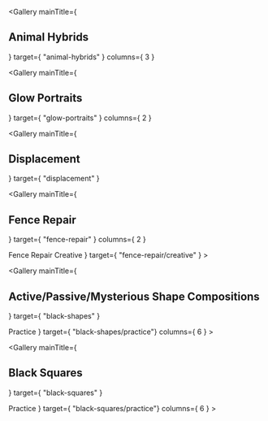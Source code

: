 

<Gallery
    mainTitle={ <h2>Animal Hybrids</h2> }
    target={ "animal-hybrids" }
    columns={ 3 }
>
</Gallery>
<Sources
    links={[
        "https://www.thesprucepets.com/thmb/r23RBk0t4DC9UHp2pTzuXLz7Jj4=/3600x0/filters:no_upscale():strip_icc()/popular-small-bird-species-390926-hero-d3d0af7bb6ed4947b0c3c5afb4784456.jpg",
        "https://static.vecteezy.com/system/resources/previews/026/593/599/large_2x/snake-scale-texture-fish-scales-background-animal-skin-natural-skin-leather-pattern-background-3d-illustration-photo.jpg",
        "https://cdn.shopify.com/s/files/1/0997/4496/articles/White_Oriental_Shorthair_Cat_ab53504b-c667-4ae4-94e1-f848deec0889.jpg",
        "https://news.harvard.edu/gazette/wp-content/uploads/2019/10/SpiderEyes.jpg",
        "https://plus.unsplash.com/premium_photo-1661860530232-cbce4f38dec0?fm=jpg&q=60&w=3000&ixlib=rb-4.0.3&ixid=M3wxMjA3fDB8MHxwaG90by1yZWxhdGVkfDR8fHxlbnwwfHx8fHw%3D",
        "https://silversea-discover.imgix.net/2023/02/angryeagle_454621093.jpg?auto=compress%2Cformat&ixlib=php-3.3.1",
        "https://a-z-animals.com/media/2023/02/shutterstock_250318153.jpg",
        "https://encrypted-tbn0.gstatic.com/images?q=tbn:ANd9GcSrH_pSuUFf6QycUr4Z4tUk8bW3LD35uZlDFQ&s",
    ]}
></Sources>

<Gallery
    mainTitle={ <h2>Glow Portraits</h2> }
    target={ "glow-portraits" }
    columns={ 2 }
>
</Gallery>
<Sources
    links={[
        "https://images.pexels.com/photos/9482193/pexels-photo-9482193.jpeg?cs=srgb&dl=pexels-ottovonrascon-9482193.jpg&fm=jpg"
    ]}
></Sources>

<Gallery
    mainTitle={ <h2>Displacement</h2> }
    target={ "displacement" }
>
</Gallery>
<Sources
    links={[
        "https://midcoastyacht.com/wp-content/uploads/slider/cache/105e97d6b850552e9484f31937e783b4/IMG_4080-scaled.jpg",
        "https://upload.wikimedia.org/wikipedia/commons/5/56/Donald_Trump_official_portrait.jpg",
        "https://www.whitehouse.gov/wp-content/uploads/2021/04/P20210303AS-1901.jpg",
        "https://static1.squarespace.com/static/58a9fd9ed482e974647ed56b/59d8e719cd39c3774da65da2/5f3f16a60f4b9c565a3bbe3c/1678152867898/holding+duck+eggs.jpg?format=1500w",
        "https://images.pexels.com/photos/11085376/pexels-photo-11085376.jpeg?cs=srgb&dl=pexels-a2pro-11085376.jpg&fm=jpg",
        "https://images.takeshape.io/fd194db7-7b25-4b5a-8cc7-da7f31fab475/dev/896bba32-9c48-4a59-b544-7cbff9e2b1d2/luis-vidal-1387452-unsplash.jpg?auto=compress%2Cformat",
        "https://www.decoratorsbest.com/cdn/shop/files/6960057712686.jpg?v=1709021251",
        "https://wallpapers.com/images/hd/bunch-of-minions-despicable-me-2-e5n27c7yq77r4awd.jpg",
        "https://images.unsplash.com/photo-1653510216111-43a0ab1f8cbf?fm=jpg&q=60&w=3000&ixlib=rb-4.0.3&ixid=M3wxMjA3fDB8MHxwaG90by1wYWdlfHx8fGVufDB8fHx8fA%3D%3D",
        "https://upload.wikimedia.org/wikipedia/commons/7/71/Team-Fortress-2-logo.png",
        "https://www.poltronafrau.com/content/dam/ld/poltronafrau/products/d/u/o/duo-sofa/02_thumbnails/06_duo-sofa.jpg/jcr:content/renditions/cq5dam.thumbnail.5616.5616.jpg",
        "https://static.vecteezy.com/system/resources/previews/004/264/020/original/free-hand-drawn-colorful-polka-dot-seamless-background-pattern-free-vector.jpg",
        "https://static.vecteezy.com/system/resources/previews/024/485/951/original/cute-seamless-pattern-polka-dot-abstract-ornament-in-orange-pink-blue-black-colors-hand-drawn-circles-round-shapes-illustration-for-wallpaper-wrap-gold-dots-sparkles-shining-dots-background-vector.jpg",
        "https://www.creativefabrica.com/wp-content/uploads/2023/04/05/Colorful-Polka-Dot-Background-66349271-1-1.png",
        "https://static.vecteezy.com/system/resources/previews/008/557/494/original/irregular-colorful-stripes-seamless-pattern-abstract-colored-background-repeat-endless-background-design-element-illustration-vector.jpg",
    ]}
>
</Sources>

<Gallery
    mainTitle={ <h2>Fence Repair</h2>}
    target={ "fence-repair" }
    columns={ 2 }
>
</Gallery>
<Gallery
    mainTitle={ <h2>Fence Repair Creative</h2> }
    target={ "fence-repair/creative" }
></Gallery>
<Sources
    links={[
        "https://vcahospitals.com/-/media/2/vca/images/lifelearn-images-foldered/13041/cat_tail.ashx",
        "https://www.fearfreehappyhomes.com/wp-content/uploads/2020/08/shutterstock_707431309-e1554172878508.jpg",
        "https://images.squarespace-cdn.com/content/v1/5f88cb4677ea8f6614fc65b9/053afba7-63cd-4c92-a3da-ce5c7d11595d/iStock-877369086%2C+GlobalP.jpg",
        "https://streamline.imgix.net/9909d0de-9797-4416-97c3-b6f877e5307d/f400af75-faf5-4f17-93cb-115cd093bc37/House%20mouse%20Mus%20musculus%20shutterstock_321795701.jpg?ixlib=rb-1.1.0&w=2000&h=2000&fit=max&or=0&s=b3eeccef3884be5dc2ddb31d588bf886",
        "https://images.unsplash.com/photo-1591195853095-f1681b00e29c?fm=jpg&q=60&w=3000&ixlib=rb-4.0.3&ixid=M3wxMjA3fDB8MHxzZWFyY2h8MTZ8fHdoaXRlJTIwd29vZCUyMHRleHR1cmV8ZW58MHx8MHx8fDA%3D",
        "https://cdn.thewirecutter.com/wp-content/media/2023/09/wirelessmouse-2048px-7423.jpg",
        "https://ewscripps.brightspotcdn.com/dims4/default/88c1287/2147483647/strip/true/crop/1004x565+0+83/resize/1280x720!/quality/90/?url=http%3A%2F%2Fewscripps-brightspot.s3.amazonaws.com%2Ffc%2F02%2F802e083f4ae793cb0b32f790ac95%2Ffatal-crash3.jpg",
        "https://www.lorenzoandlorenzo.com/wp-content/uploads/2018/02/22e3132c89a1aee6cdbc650b429abb79.jpeg",
        "https://media.compliancesigns.com/media/catalog/product/m/u/mutcd-r6-1-traffic-control-reflective-sign-cs726051_1000.gif",
        "https://indianapublicmedia.org/images/news-images/high-street-sign.jpg",
    ]}
>
</Sources>

<Gallery
    mainTitle={ <h2>Active/Passive/Mysterious Shape Compositions</h2> }
    target={ "black-shapes" }
>
</Gallery>
<Gallery
    mainTitle={ <h3>Practice</h3> }
    target={ "black-shapes/practice"}
    columns={ 6 }
>
</Gallery>

<Gallery
    mainTitle={ <h2>Black Squares</h2> }
    target={ "black-squares" }
>
</Gallery>
<Gallery
    mainTitle={ <h3>Practice</h3> }
    target={ "black-squares/practice"}
    columns={ 6 }
>
</Gallery>